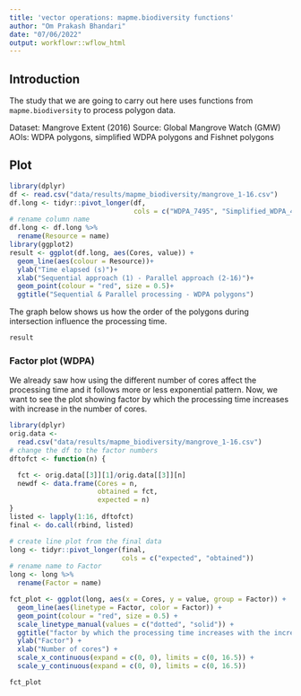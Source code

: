 ```yaml
---
title: 'vector operations: mapme.biodiversity functions'
author: "Om Prakash Bhandari"
date: "07/06/2022"
output: workflowr::wflow_html
---
```


## Introduction 

The study that we are going to carry out here uses functions from `mapme.biodiversity` to process polygon data. 

Dataset: Mangrove Extent (2016)
Source: Global Mangrove Watch (GMW)
AOIs: WDPA polygons, simplified WDPA polygons and Fishnet polygons


## Plot 

```r
library(dplyr)
df <- read.csv("data/results/mapme_biodiversity/mangrove_1-16.csv")
df.long <- tidyr::pivot_longer(df,
                               cols = c("WDPA_7495", "Simplified_WDPA_4722", "Fishnet_216425"))
# rename column name
df.long <- df.long %>%
  rename(Resource = name)
library(ggplot2)
result <- ggplot(df.long, aes(Cores, value)) +
  geom_line(aes(colour = Resource))+
  ylab("Time elapsed (s)")+
  xlab("Sequential approach (1) - Parallel approach (2-16)")+
  geom_point(colour = "red", size = 0.5)+
  ggtitle("Sequential & Parallel processing - WDPA polygons")
```

The graph below shows us how the order of the polygons during intersection influence the processing time.

```r

result
```

### Factor plot (WDPA)

We already saw how using the different number of cores affect the processing time and it follows more or less exponential pattern. Now, we want to see the plot showing factor by which the processing time increases with increase in the number of cores.

```r

library(dplyr)
orig.data <-
  read.csv("data/results/mapme_biodiversity/mangrove_1-16.csv")
# change the df to the factor numbers
dftofct <- function(n) {

  fct <- orig.data[[3]][1]/orig.data[[3]][n]
  newdf <- data.frame(Cores = n,
                      obtained = fct,
                      expected = n)
}
listed <- lapply(1:16, dftofct)
final <- do.call(rbind, listed)

# create line plot from the final data
long <- tidyr::pivot_longer(final,
                            cols = c("expected", "obtained"))
# rename name to Factor
long <- long %>%
  rename(Factor = name)

fct_plot <- ggplot(long, aes(x = Cores, y = value, group = Factor)) +
  geom_line(aes(linetype = Factor, color = Factor)) +
  geom_point(colour = "red", size = 0.5) +
  scale_linetype_manual(values = c("dotted", "solid")) +
  ggtitle("factor by which the processing time increases with the increase in the number of cores - terra zonal") +
  ylab("Factor") +
  xlab("Number of cores") +
  scale_x_continuous(expand = c(0, 0), limits = c(0, 16.5)) +
  scale_y_continuous(expand = c(0, 0), limits = c(0, 16.5))
```


```r

fct_plot
```
